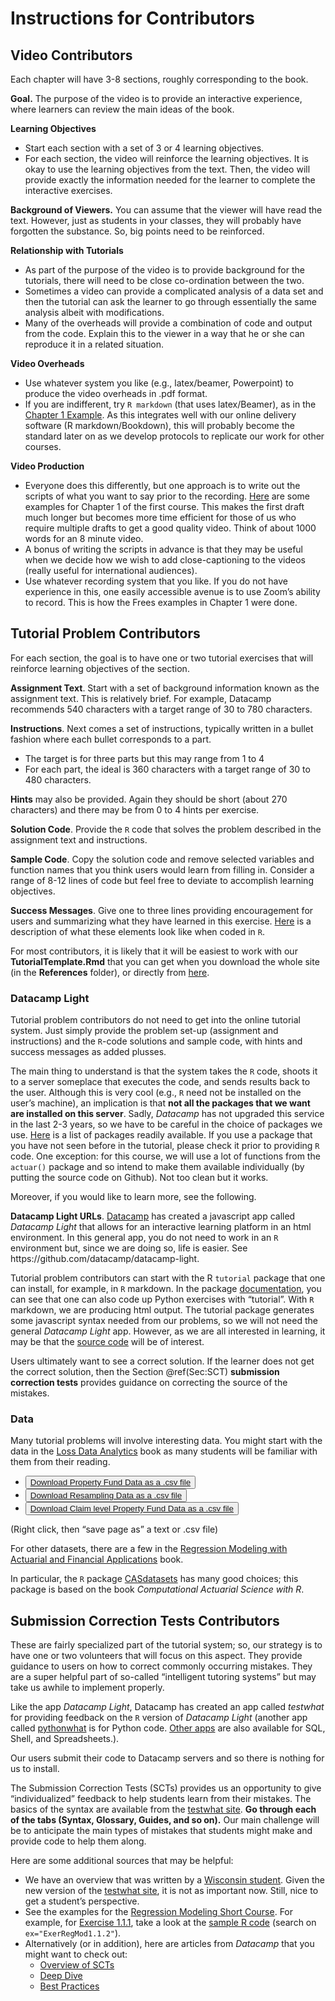 

# Instructions for Contributors {#C:Instructions}


## Video Contributors 

Each chapter will have 3-8 sections, roughly corresponding to the book.

**Goal.** The purpose of the video is to provide an interactive experience, where learners can review the main ideas of the book.

**Learning Objectives**

*  Start each section with a set of 3 or 4 learning objectives.
*  For each section, the video will reinforce the learning objectives. It is okay to use the learning objectives from the text. Then, the video will provide exactly the information needed for the learner to complete the interactive exercises.

**Background of Viewers.** You can assume that the viewer will have read the text. However, just as students in your classes, they will probably have forgotten the substance. So, big points need to be reinforced.

**Relationship with Tutorials**

*  As part of the purpose of the video is to provide background for the tutorials, there will need to be close co-ordination between the two.
*  Sometimes a video can provide a complicated analysis of a data set and then the tutorial can ask the learner to go through essentially the same analysis albeit with modifications.
*  Many of the overheads will provide a combination of code and output from the code. Explain this to the viewer in a way that he or she can reproduce it in a related situation.

**Video Overheads**

*  Use whatever system you like (e.g., latex/beamer, Powerpoint) to produce the video overheads in .pdf format.
*  If you are indifferent, try `R markdown` (that uses latex/Beamer), as in the [Chapter 1 Example](https://github.com/OpenActTextDev/LDACourse1/tree/main/Overheads). As this integrates well with our online delivery software (R markdown/Bookdown), this will probably become the standard later on as we develop protocols to replicate our work for other courses.


**Video Production**

*  Everyone does this differently, but one approach is to write out the scripts of what you want to say prior to the recording. [Here](https://github.com/OpenActTextDev/LDACourse1/tree/main/Overheads/LDA1.Chap1.OverheadScripts) are some examples for Chapter 1 of the first course. This makes the first draft much longer but becomes more time efficient for those of us who require multiple drafts to get a good quality video. Think of about 1000 words for an 8 minute video.
*  A bonus of writing the scripts in advance is that they may be useful when we decide how we wish to add close-captioning to the videos (really useful for international audiences).
*  Use whatever recording system that you like. If you do not have experience in this, one easily accessible avenue is to use Zoom's ability to record. This is how the Frees examples in Chapter 1 were done. 


## Tutorial Problem Contributors

For each section, the goal is to have one or two tutorial exercises that will reinforce learning objectives of the section.

**Assignment Text**. Start with a set of background information known as the assignment text. This is relatively brief. For example, Datacamp recommends 540 characters with a target range of 30 to 780 characters.

**Instructions**. Next comes a set of instructions, typically written in a bullet fashion where each bullet corresponds to a part. 

*  The target is for three parts but this may range from 1 to 4
*  For each part, the ideal is 360 characters with a target range of 30 to 480 characters.

**Hints** may also be provided. Again they should be short (about 270 characters) and there may be from 0 to 4 hints per exercise.

**Solution Code**. Provide the `R` code that solves the problem described in the assignment text and instructions.

**Sample Code**. Copy the solution code and remove selected variables and function names that you think users would learn from filling in. Consider a range of 8-12 lines of code but feel free to deviate to accomplish learning objectives.

**Success Messages**. Give one to three lines providing encouragement for users and summarizing what they have learned in this exercise. [Here](https://ewfreesres.github.io/SCT-in-R/pre-submission-correctness-test.html) is a description of what these elements look like when coded in `R`.

For most contributors, it is likely that it will be easiest to work with our **TutorialTemplate.Rmd** that you can get when you download the whole site (in the **References** folder), or directly from [here](https://raw.githubusercontent.com/OpenActTextDev/LDAShortCourseStrategy/main/References/TutorialTemplate.Rmd).


### Datacamp Light

Tutorial problem contributors do not need to get into the online tutorial system. Just simply provide the problem set-up (assignment and instructions) and the `R`-code solutions and sample code, with hints and success messages as added plusses. 

The main thing to understand is that the system takes the `R` code, shoots it to a server someplace that executes the code, and sends results back to the user. Although this is very cool (e.g., `R` need not be installed on the user's machine), an implication is that **not all the packages that we want are installed on this server**. Sadly, *Datacamp* has not upgraded this service in the last 2-3 years, so we have to be careful in the choice of packages we use. [Here](http://documents.datacamp.com/default_r_packages.txt) is a list of packages readily available. If you use a package that you have not seen before in the tutorial, please check it prior to providing `R` code. One exception: for this course, we will use a lot of functions from the `actuar()` package and so intend to make them available individually (by putting the source code on Github). Not too clean but it works.

Moreover, if you would like to learn more, see the following.

**Datacamp Light URLs**. [Datacamp](https://www.datacamp.com/) has created a javascript app called *Datacamp Light* that allows for an interactive learning platform in an html environment. In this general app, you do not need to work in an `R` environment but, since we are doing so, life is easier. See https://github.com/datacamp/datacamp-light.

Tutorial problem contributors can start with the R `tutorial` package that one can install, for example, in `R` markdown. In the package [documentation](https://datacamp.github.io/tutorial/), you can see that one can also code up Python exercises with "tutorial". With `R` markdown, we are producing html output. The tutorial package generates some javascript syntax needed from our problems, so we will not need the general *Datacamp Light* app. However, as we are all interested in learning, it may be that the [source code](https://github.com/datacamp/datacamp-light) will be of interest.

Users ultimately want to see a correct solution. If the learner does not get the correct solution, then the Section \@ref(Sec:SCT) **submission correction tests** provides guidance on correcting the source of the mistakes.

### Data 

Many tutorial problems will involve interesting data. You might start with the data in the [Loss Data Analytics](https://openacttexts.github.io/Loss-Data-Analytics/index.html) book as many students will be familiar with them from their reading.

*  <button download><a href="https://raw.githubusercontent.com/OpenActTextDev/LDAShortCourse1/main/Data/PropertyFundInsample.csv">Download Property Fund Data as a .csv file</a></button> 
*  <button download><a href="https://raw.githubusercontent.com/OpenActTextDev/LDAShortCourse1/main/Data/DerrigResampling.csv">Download Resampling Data as a .csv file</a></button>
*  <button download><a href="https://raw.githubusercontent.com/OpenActTextDev/LDAShortCourse1/main/Data/CLAIMLEVEL.csv">Download Claim level Property Fund Data as a .csv file</a></button> 

(Right click, then "save page as" a text or .csv file)

For other datasets, there are a few in the [Regression Modeling with Actuarial and Financial Applications](https://instruction.bus.wisc.edu/jfrees/jfreesbooks/Regression%20Modeling/BookWebDec2010/data.html) book.

In particular, the `R` package [CASdatasets](http://cas.uqam.ca/) has many good choices; this package is based on the book *Computational Actuarial Science with R*.


## Submission Correction Tests Contributors {#Sec:SCT}

These are fairly specialized part of the tutorial system; so, our strategy is to have one or two volunteers that will focus on this aspect. They provide guidance to users on how to correct commonly occurring mistakes. They are a super helpful part of so-called "intelligent tutoring systems" but may take us awhile to implement properly. 

Like the app *Datacamp Light*, Datacamp has created an app called *testwhat* for providing feedback on the `R` version of *Datacamp Light* (another app called [pythonwhat](https://pythonwhat.readthedocs.io/en/latest/) is for Python code. [Other apps](https://intercom.help/datacamp-teach/en/articles/2348740-submission-correctness-tests-deep-dive) are also available for SQL, Shell, and Spreadsheets.). 

Our users submit their code to Datacamp servers and so there is nothing for us to install.

The Submission Correction Tests (SCTs) provides us an opportunity to give "individualized" feedback to help students learn from their mistakes. The basics of the syntax are available from the [testwhat site]( https://datacamp.github.io/testwhat/). **Go through each of the tabs (Syntax, Glossary, Guides, and so on).** Our main challenge will be to anticipate the main types of mistakes that students might make and provide code to help them along.

Here are some additional sources that may be helpful:

*  We have an overview that was written by a [Wisconsin student](https://ewfreesres.github.io/SCT-in-R/index.html). Given the new version of the [testwhat site]( https://datacamp.github.io/testwhat/), it is not as important now. Still, nice to get a student's perspective.
*  See the examples for the [Regression Modeling Short Course](https://ewfreesres.github.io/RegressModel/index.html). For example, for [Exercise 1.1.1](https://ewfreesres.github.io/RegressModel/regression-and-the-normal-distribution.html#exercise.-fitting-galtons-height-data), take a look at the [sample R code](https://github.com/ewfreesRes/RegressModel/blob/master/Chapters/Chapter1.Rmd) (search on `ex="ExerRegMod1.1.2"`).
*  Alternatively (or in addition), here are articles from *Datacamp* that you might want to check out:
      *  [Overview of SCTs](https://instructor-support.datacamp.com/en/articles/2312002-submission-correctness-tests)
      *  [Deep Dive](https://intercom.help/datacamp-teach/en/articles/2348740-submission-correctness-tests-deep-dive)
      *  [Best Practices](https://intercom.help/datacamp-teach/en/articles/2348777-submission-correctness-tests-best-practices)
      
      
